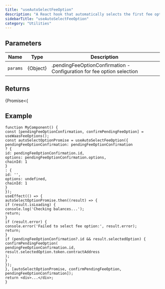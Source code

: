 ```yaml
---
title: "useAutoSelectFeeOption"
description: "A React hook that automatically selects the first fee option for which the user has sufficient balance."
sidebarTitle: "useAutoSelectFeeOption"
category: "Utilities"
---
```


## Parameters

| Name | Type | Description |
|------|------|-------------|
| `params` | {Object} | .pendingFeeOptionConfirmation - Configuration for fee option selection |

## Returns

{Promise<{

## Example

```tsx
function MyComponent() {
const [pendingFeeOptionConfirmation, confirmPendingFeeOption] = useWaasFeeOptions();
const autoSelectOptionPromise = useAutoSelectFeeOption({
pendingFeeOptionConfirmation: pendingFeeOptionConfirmation
? {
id: pendingFeeOptionConfirmation.id,
options: pendingFeeOptionConfirmation.options,
chainId: 1
}
: {
id: '',
options: undefined,
chainId: 1
}
});
useEffect(() => {
autoSelectOptionPromise.then((result) => {
if (result.isLoading) {
console.log('Checking balances...');
return;
}
if (result.error) {
console.error('Failed to select fee option:', result.error);
return;
}
if (pendingFeeOptionConfirmation?.id && result.selectedOption) {
confirmPendingFeeOption(
pendingFeeOptionConfirmation.id,
result.selectedOption.token.contractAddress
);
}
});
}, [autoSelectOptionPromise, confirmPendingFeeOption, pendingFeeOptionConfirmation]);
return <div>...</div>;
}
```

